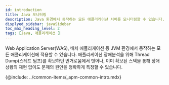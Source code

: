 ```yaml
---
id: introduction
title: Java 모니터링
description: Java 환경에서 동작하는 모든 애플리케이션 서버를 모니터링할 수 있습니다. 이 문서는 Java 모니터링 상품에 대한 소개 페이지입니다.
displyed_sidebar: javaSidebar
toc_max_heading_level: 2
tags: [Java, 애플리케이션 ]
---
```



<Cover/>

Web Application Server(WAS), 배치 애플리케이션 등 JVM 환경에서 동작하는 모든 애플리케이션에 적용할 수 있습니다. 애플리케이션 장애분석을 위해 Thread Dump(스레드 덤프)를 확보하던 번거로움에서 벗어나, 이미 확보된 스택을 통해 장애 상황의 재현 없이도 문제의 원인을 정확하게 특정할 수 있습니다.

{@include: ../common-items/_apm-common-intro.mdx}  